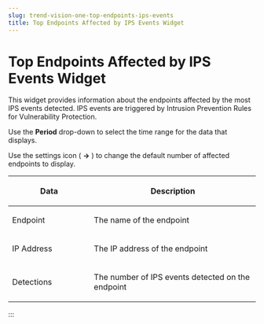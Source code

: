 ```yaml
---
slug: trend-vision-one-top-endpoints-ips-events
title: Top Endpoints Affected by IPS Events Widget
---
```

# Top Endpoints Affected by IPS Events Widget

This widget provides information about the endpoints affected by the most IPS events detected. IPS events are triggered by Intrusion Prevention Rules for Vulnerability Protection.

Use the **Period** drop-down to select the time range for the data that displays.

Use the settings icon ( **→** ) to change the default number of affected endpoints to display.

<table>
<colgroup>
<col style="width: 33%" />
<col style="width: 67%" />
</colgroup>
<thead>
<tr>
<th><p>Data</p></th>
<th><p>Description</p></th>
</tr>
</thead>
<tbody>
<tr>
<td><p>Endpoint</p></td>
<td><p>The name of the endpoint</p></td>
</tr>
<tr>
<td><p>IP Address</p></td>
<td><p>The IP address of the endpoint</p></td>
</tr>
<tr>
<td><p>Detections</p></td>
<td><p>The number of IPS events detected on the endpoint</p></td>
</tr>
</tbody>
</table>
:::
